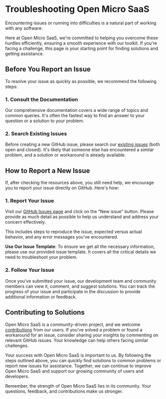 # Troubleshooting Open Micro SaaS

Encountering issues or running into difficulties is a natural part of working with any software.

Here at Open Micro SaaS, we're committed to helping you overcome these hurdles efficiently, ensuring a smooth experience with our toolkit. If you're facing a challenge, this page is your starting point for finding solutions and getting assistance.

## Before You Report an Issue

To resolve your issue as quickly as possible, we recommend the following steps:

### 1. **Consult the Documentation**

Our comprehensive documentation covers a wide range of topics and common queries. It's often the fastest way to find an answer to your question or a solution to your problem.

### 2. **Search Existing Issues**

Before creating a new GitHub issue, please search our [existing issues](https://github.com/product-makers-hub/open-micro-saas/issues) (both open and closed). It's likely that someone else has encountered a similar problem, and a solution or workaround is already available.

## How to Report a New Issue

If, after checking the resources above, you still need help, we encourage you to report your issue directly on GitHub. Here's how:

### 1. **Report Your Issue**

Visit our [GitHub Issues page](https://github.com/product-makers-hub/open-micro-saas/issues) and click on the "New issue" button. Please provide as much detail as possible to help us understand and address your concern effectively.

This includes steps to reproduce the issue, expected versus actual behavior, and any error messages you've encountered.

**Use Our Issue Template**: To ensure we get all the necessary information, please use our provided issue template. It covers all the critical details we need to troubleshoot your problem.

### 2. **Follow Your Issue**

Once you've submitted your issue, our development team and community members can view it, comment, and suggest solutions. You can track the progress of your issue and participate in the discussion to provide additional information or feedback.

## Contributing to Solutions

Open Micro SaaS is a community-driven project, and we welcome [contributions](/contribute) from our users. If you've solved a problem or found a workaround for an issue, consider sharing your insights by commenting on relevant GitHub issues. Your knowledge can help others facing similar challenges.

Your success with Open Micro SaaS is important to us. By following the steps outlined above, you can quickly find solutions to common problems or report new issues for assistance. Together, we can continue to improve Open Micro SaaS and support our growing community of users and developers.

Remember, the strength of Open Micro SaaS lies in its community. Your questions, feedback, and contributions make us stronger.
